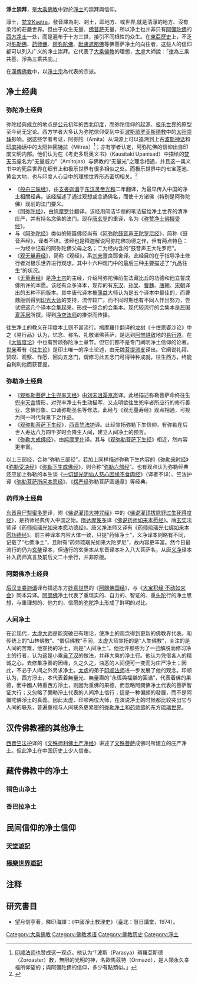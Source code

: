 '''淨土崇拜'''，是[[大乘佛教|大乘佛教]]中對於[[淨土|淨土]]的崇拜與信仰。

淨土，[[梵文|梵文]]Ksetra，發音譯為剎、剎土，即地方、或世界,就是清淨的地方、沒有染污的莊嚴世界。但由于众生无量、[[佛|佛]][[菩萨|菩萨]]无量，所以净土也并非只有[[阿彌陀佛|阿彌陀佛]]的[[西方净土|西方净土]]一处，而是遍布于十方三世，接引不同根性的众生。在[[東亞歷史|東亞歷史]]上，不乏对[[弥勒佛|弥勒佛]]、[[药师佛|药师佛]]、[[阿弥陀佛|阿弥陀佛]]、[[毗盧遮那佛|毗盧遮那佛]]等佛菩萨净土的向往者，这些人的信仰都可以列入广义的净土崇拜。它代表了[[大乘佛教|大乘佛教]]的理想，[[太虛|太虛]]大師說：「[[佛教戒律|律]]為三乘共基，淨為三乘共庇。」

在[[漢傳佛教|漢傳佛教]]中，以[[淨土宗|淨土宗]]為代表的宗派。

==净土经典==
===弥陀净土经典===
{{main|净土五经|部类五经}}

弥陀经典成立的地点是[[公元|公元]]初年的西北[[印度|印度]]，而弥陀信仰的起源、[[极乐世界|极乐世界]]的原型至今尚无定论。西方学者大多认为弥陀信仰受到中亚[[波斯|波斯]][[琐罗亚斯德教|琐罗亚斯德教]]中的[[太阳崇拜|太阳崇拜]]影响。据这些学者考证，阿弥陀（Amita）从词源上可以追溯到上古[[波斯神话|波斯神话]]和[[印度神话|印度神话]]中的太阳神[[密特拉|密特拉]]（Mitras）<ref>[[印顺法师|印顺法师]]也赞成这一观点。他认为“「波斯（Parasya）瑣羅亞斯德（Zoroaster）教，無限的光明的神，名歐馬茲特（Ormazd），是人類永久幸福所仰望的；與阿彌陀佛的信仰，多少有點類似。」</ref>；亦有学者认定，阿弥陀佛的信仰出自印度文明内部。他们认为在《考史多启奥义书》（Kausitaki Upanisad）中描绘的[[梵天|梵天]]玉座名为“无量威力”（Amitojas）与佛教的“无量光”之理念相通，并且这一奥义书中的死后世界在细节上和极乐世界有很多相似之处。而极乐世界中的七宝莲池、黄金大地，也与印度人心目中的理想世界形态密切相关。<ref>{{cite book | language = ja | author = 香川孝雄 | coauthors =  | title = 浄土教の成立史的研究 | url =  | date = 1993 | location =  | publisher = 山喜房佛書林 | id =  | isbn = 9784796300728 | pages =  }}</ref>

* 《[[般舟三昧经|般舟三昧经]]》，由[[支娄迦谶|支娄迦谶]]于[[东汉|东汉]][[灵帝|灵帝]][[光和|光和]]二年翻译，为最早传入中国的净土相關经典。该经描述了通过观想或念诵佛名，而使十方诸佛（特别是阿弥陀佛）现前的法门要义。
* 《[[阿弥陀经|阿弥陀经]]》，由[[鸠摩罗什|鸠摩罗什]]翻译。该经用简洁华丽的笔法描绘净土世界的清净庄严，并有持名念佛的法门。现存[[唐|唐]][[玄奘|玄奘]]的重译，名为《[[称赞净土佛摄受经|称赞净土佛摄受经]]》。
*与《[[阿弥陀经|阿弥陀经]]》类似的短篇佛经尚有《[[阿弥陀鼓音声王陀罗尼经|阿弥陀鼓音声王陀罗尼经]]》，简称《鼓音声经》，译者不详。该经也是释迦解说阿弥陀佛功德之作，但有两点特色：一为经中记载的阿弥陀佛父母之名；二为经内含的“鼓音声王大陀罗尼”。
* 《[[观无量寿经|观无量寿经]]》，简称《观经》，系[[刘宋|刘宋]]畺良耶舍译。此经目的在于指导净土修行者对极乐世界进行观想，其中十六种观门中的最后三种主要描述了“九品往生”的状况。
* 《[[无量寿经|无量寿经]]》是[[净土宗|净土宗]]的主经，介绍阿弥陀佛前生法藏比丘的功德和他立誓成佛所许的本愿。该经有众多译本，现存的有[[东汉|东汉]]、[[孙吴|孙吴]]、[[曹魏|曹魏]]、[[唐朝|唐朝]]、[[宋朝|宋朝]]译出的五种不同版本。其中唐代译本被[[蕅益智旭|蕅益]]大师认为是五个译本中最佳的，而曹魏版则得到[[释印光|印光大师]]的支持，流传较广。而不同时期也有不同人作出努力，尝试把这几个译本会集起来，形成一综合的会集本。现代较流行的会集本是民国[[夏莲居|夏莲居]]所撰，得到[[釋淨空|净空法师]]的推崇而传播。

往生净土的教义在印度本土则不甚流行。鳩摩羅什翻译的[[龙树|龙树]]《十住毘婆沙论》中之《易行品》认为，忆念、称名、礼敬诸佛菩萨，是达到[[阿惟越致|阿惟越致]]地的[[易行道|易行道]]。在《[[大智度论|大智度论]]》中也有赞颂弥陀净土章节。但它们都不是专门阐明净土信仰的论著。[[世亲|世亲]]著有《[[往生论|往生论]]》是印土唯一的净土论述，由元魏[[菩提流支|菩提流支]]译出。它阐说礼拜、赞叹、观察、作愿、回向五念门，谓修习此五念门可得种种成就，往生西方，终能自利利他而获菩提。

===弥勒净土经典===
* 《[[观弥勒菩萨上生兜率天经|观弥勒菩萨上生兜率天经]]》由[[刘宋|刘宋]][[沮渠京声|沮渠京声]]译。此经描述弥勒菩萨命终往生[[兜率天宫|兜率天宫]]情形，对兜率净土有生动描写，又点明欲往生兜率者所应行的修行善业、念佛形象、口诵弥勒圣名等修法。此经与《观无量寿经》观点相通，可视为同一时代背景下之作品。
* 《[[观弥勒菩萨下生经|观弥勒菩萨下生经]]》，[[西晋|西晋]][[竺法护|竺法护]]译。此经宣扬弥勒下生信仰，有弥勒在后世人寿达八万四千岁时会降生人间，建立人间净土的预言。
* 《[[弥勒大成佛经|弥勒大成佛经]]》，由[[鸠摩罗什|鸠摩罗什]]译。其与《[[观弥勒菩萨下生经|观弥勒菩萨下生经]]》相近，然内容更丰富。

以上三部经，合称“弥勒三部经”，若加上同样描述弥勒下生内容的《[[弥勒来时经|弥勒来时经]]》《[[弥勒受决经|弥勒受决经]]》《[[弥勒下生成佛经|弥勒下生成佛经]]》，则合称“[[弥勒六部经|弥勒六部经]]”。也有观点认为弥勒经典还应加上弥勒的本生谈《[[一切智光明仙人慈心因缘不食肉经|一切智光明仙人慈心因缘不食肉经]]》（译者不详）、竺法护译《[[弥勒菩萨所问本愿经|弥勒菩萨所问本愿经]]》、《[[楞严经|楞严经]]弥勒菩萨圆通章》等经典。

===药师净土经典===
{{main|淨琉璃世界}}
[[东晋|东晋]][[帛尸梨蜜多罗|帛尸梨蜜多罗]]译，附《[[佛说灌顶大神咒经|佛说灌顶大神咒经]]》中的《[[佛说灌顶拔除罪过生死得度经|佛说灌顶拔除罪过生死得度经]]》，是药师经典传入中国之始。[[隋|隋]][[达摩笈多|达摩笈多]]译《[[佛说药师如来本愿经|佛说药师如来本愿经]]》。唐[[玄奘|玄奘]]法师译《[[药师琉璃光如来本愿功德经|药师琉璃光如来本愿功德经]]》。唐[[义净|义净]]法师又译有《[[药师琉璃光七佛如来本愿功德经|药师琉璃光七佛如来本愿功德经]]》。前三种译本内容大体一致，只提“药师净土”，义净译本则略有不同，记载了“七佛净土”，且附有“药师琉璃光如来大陀罗尼”，故内容更丰富。然今日最流行的仍为[[玄奘|玄奘]]译本，但通行的玄奘本从东晋译本补入八大菩萨名，从唐[[义净|义净]]译本补入药师真言及前后文二十余行，并非原版。

===阿閦佛净土经典===
{{main|阿閦佛国经}}
[[后汉|后汉]][[支娄迦谶|支娄迦谶]]译有描述东方[[妙喜世界|妙喜世界]]的《[[阿閦佛国经|阿閦佛国经]]》，与《[[大宝积经|大宝积经·不动如来会]]》同本异译。[[阿閦佛|阿閦佛]]净土代表了重现实的、自力的、智证的、重[[头陀|头陀]]行的净土思想，与重理想的、他力的、信愿的[[阿彌陀佛|弥陀]]净土形成了鲜明的对比。

===人间净土===
{{seealso|人間佛教|太虚大师|印顺导师}}
在近现代，[[太虚大师|太虚大师]]是能突破已有理论，使净土的观念得到更新的佛教界代表。和传统上的“山林佛教”、“僧侣佛教”不同，太虚大师宣扬的是“人生佛教”，关注的是人间的苦难，他宣扬的净土，则是“人间净土”。他批评那些为了一己解脱而修习净土的行者，认为这是小乘[[自了汉|自了汉]]的做法，并非大乘的净土行。他认为凭借各人的精诚之心，去修集净善的因缘，久之久之，浊恶的人间便可一变而为庄严净土；因此，不必于人间之外另求净土。[[太虚|太虚]]的弟子[[印顺法师|印顺法师]]进一步发展了他的观念。印顺认为，西方淨土，本代表着無量光、無量壽的“永恆與福樂的圓滿”，代表着佛的果德，而中國人特重西方淨土，则因为重佛的果德，而忽略阿閦佛净土代表的菩萨智证大行；又忽略了彌勒淨土代表的人间净土信行；這是一种偏頗的發展，而不是阿彌陀佛淨土的真義。因此太虚、印顺两位大师，在演说净土的时候都比较突出它与人间的联系，普遍重视与人间联系更紧密的[[弥勒净土|弥勒净土]]和[[药师佛|药师佛]]的东方[[琉璃世界|琉璃世界]]。

==汉传佛教裡的其他净土==
[[西晋|西晋]][[竺法护|竺法护]]译的《[[文殊师利佛土严净经|文殊师利佛土严净经]]》讲述了[[文殊菩萨|文殊菩萨]]成佛时所建立的庄严净土。但此净土在中国历史上少人信奉。

==藏传佛教中的净土==

===铜色山净土===

===香巴拉净土===
{{main|香巴拉}}

==民间信仰的净土信仰==
===[[天堂遊記|天堂遊記]]===
===[[極樂世界遊記|極樂世界遊記]]===

==注释==
<div class="references-small">
<references />
</div>
==研究書目==
*望月信亨著，釋印海譯：《中國淨土教理史》（臺北：慧日講堂，1974）。

{{净土信仰}}
[[Category:大乘佛教|Category:大乘佛教]]
[[Category:佛教术语|Category:佛教术语]]
[[Category:佛教历史|Category:佛教历史]]
[[Category:淨土|Category:淨土]]